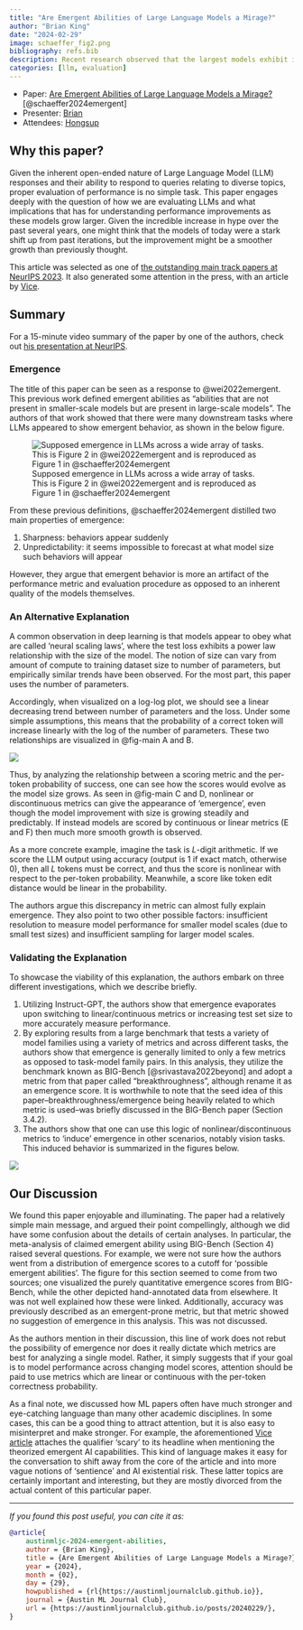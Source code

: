 ```yaml
---
title: "Are Emergent Abilities of Large Language Models a Mirage?"
author: "Brian King"
date: "2024-02-29"
image: schaeffer_fig2.png
bibliography: refs.bib
description: Recent research observed that the largest models exhibit incredible increases in performance on a wide variety of tasks compared to smaller models. This paper argues that such so-called *emergence* is actually more reflective of the evaluation metric used. Switching to metrics that are known to scale smoothly with the per-token error reveals a much more predictable picture. 
categories: [llm, evaluation]
---
```


:::{.callout-note}
- Paper: [Are Emergent Abilities of Large Language Models a Mirage?](https://arxiv.org/abs/2304.15004) [@schaeffer2024emergent]
- Presenter: [Brian](https://www.linkedin.com/in/brianking387/)
- Attendees: [Hongsup](https://www.linkedin.com/in/hongsupshin/)
:::

## Why this paper?

Given the inherent open-ended nature of Large Language Model (LLM) responses and their ability to respond to queries relating to diverse topics, proper evaluation of performance is no simple task. This paper engages deeply with the question of how we are evaluating LLMs and what implications that has for understanding performance improvements as these models grow larger. Given the incredible increase in hype over the past several years, one might think that the models of today were a stark shift up from past iterations, but the improvement might be a smoother growth than previously thought.

This article was selected as one of [the outstanding main track papers at NeurIPS 2023](https://blog.neurips.cc/2023/12/11/announcing-the-neurips-2023-paper-awards/). It also generated some attention in the press, with an article by [Vice](https://www.vice.com/en/article/wxjdg5/scary-emergent-ai-abilities-are-just-a-mirage-produced-by-researchers-stanford-study-says).

## Summary

For a 15-minute video summary of the paper by one of the authors, check out [his presentation at NeurIPS](https://neurips.cc/virtual/2023/oral/73863).

### Emergence

The title of this paper can be seen as a response to @wei2022emergent. This previous work defined emergent abilities as "abilities that are not present in smaller-scale models but are present in large-scale models". The authors of that work showed that there were many downstream tasks where LLMs appeared to show emergent behavior, as shown in the below figure.

![Supposed emergence in LLMs across a wide array of tasks. This is Figure 2 in @wei2022emergent and is reproduced as Figure 1 in @schaeffer2024emergent](wei_2022_emergence_fig2.png)

From these previous definitions, @schaeffer2024emergent distilled two main properties of emergence:

1. Sharpness: behaviors appear suddenly
2. Unpredictability: it seems impossible to forecast at what model size such behaviors will appear

However, they argue that emergent behavior is more an artifact of the performance metric and evaluation procedure as opposed to an inherent quality of the models themselves.

### An Alternative Explanation

A common observation in deep learning is that models appear to obey what are called 'neural scaling laws', where the test loss exhibits a power law relationship with the size of the model. The notion of size can vary from amount of compute to training dataset size to number of parameters, but empirically similar trends have been observed. For the most part, this paper uses the number of parameters.

Accordingly, when visualized on a log-log plot, we should see a linear decreasing trend between number of parameters and the loss. Under some simple assumptions, this means that the probability of a correct token will increase linearly with the log of the number of parameters. These two relationships are visualized in @fig-main A and B.

![](schaeffer_fig2.png){#fig-main}

Thus, by analyzing the relationship between a scoring metric and the per-token probability of success, one can see how the scores would evolve as the model size grows. As seen in @fig-main C and D, nonlinear or discontinuous metrics can give the appearance of 'emergence', even though the model improvement with size is growing steadily and predictably. If instead models are scored by continuous or linear metrics (E and F) then much more smooth growth is observed.

As a more concrete example, imagine the task is $L$-digit arithmetic. If we score the LLM output using accuracy (output is 1 if exact match, otherwise 0), then all $L$ tokens must be correct, and thus the score is nonlinear with respect to the per-token probability. Meanwhile, a score like token edit distance would be linear in the probability.

The authors argue this discrepancy in metric can almost fully explain emergence. They also point to two other possible factors: insufficient resolution to measure model performance for smaller model scales (due to small test sizes) and insufficient sampling for larger model scales.

### Validating the Explanation

To showcase the viability of this explanation, the authors embark on three different investigations, which we describe briefly.

1. Utilizing Instruct-GPT, the authors show that emergence evaporates upon switching to linear/continuous metrics or increasing test set size to more accurately measure performance.
2. By exploring results from a large benchmark that tests a variety of model families using a variety of metrics and across different tasks, the authors show that emergence is generally limited to only a few metrics as opposed to task-model family pairs. In this analysis, they utilize the benchmark known as BIG-Bench [@srivastava2022beyond] and adopt a metric from that paper called "breakthroughness", although rename it as an emergence score. It is worthwhile to note that the seed idea of this paper--breakthroughness/emergence being heavily related to which metric is used--was briefly discussed in the BIG-Bench paper (Section 3.4.2).
3. The authors show that one can use this logic of nonlinear/discontinuous metrics to 'induce' emergence in other scenarios, notably vision tasks. This induced behavior is summarized in the figures below.

![](visiontasks.png)

## Our Discussion

We found this paper enjoyable and illuminating. The paper had a relatively simple main message, and argued their point compellingly, although we did have some confusion about the details of certain analyses. In particular, the meta-analysis of claimed emergent ability using BIG-Bench (Section 4) raised several questions. For example, we were not sure how the authors went from a distribution of emergence scores to a cutoff for 'possible emergent abilities'.  The figure for this section seemed to come from two sources; one visualized the purely quantitative emergence scores from BIG-Bench, while the other depicted hand-annotated data from elsewhere. It was not well explained how these were linked. Additionally, accuracy was previously described as an emergent-prone metric, but that metric showed no suggestion of emergence in this analysis. This was not discussed.

As the authors mention in their discussion, this line of work does not rebut the possibility of emergence nor does it really dictate which metrics are best for analyzing a single model. Rather, it simply suggests that if your goal is to model performance across changing model scores, attention should be paid to use metrics which are linear or continuous with the per-token correctness probability.

As a final note, we discussed how ML papers often have much stronger and eye-catching language than many other academic disciplines. In some cases, this can be a good thing to attract attention, but it is also easy to misinterpret and make stronger. For example, the aforementioned [Vice article](https://www.vice.com/en/article/wxjdg5/scary-emergent-ai-abilities-are-just-a-mirage-produced-by-researchers-stanford-study-says) attaches the qualifier 'scary' to its headline when mentioning the theorized emergent AI capabilities. This kind of language makes it easy for the conversation to shift away from the core of the article and into more vague notions of 'sentience' and AI existential risk. These latter topics are certainly important and interesting, but they are mostly divorced from the actual content of this particular paper.



---

*If you found this post useful, you can cite it as:*

```bibtex
@article{
    austinmljc-2024-emergent-abilities,
    author = {Brian King},
    title = {Are Emergent Abilities of Large Language Models a Mirage?},
    year = {2024},
    month = {02},
    day = {29},
    howpublished = { rl{https://austinmljournalclub.github.io}},
    journal = {Austin ML Journal Club},
    url = {https://austinmljournalclub.github.io/posts/20240229/},
}
```
